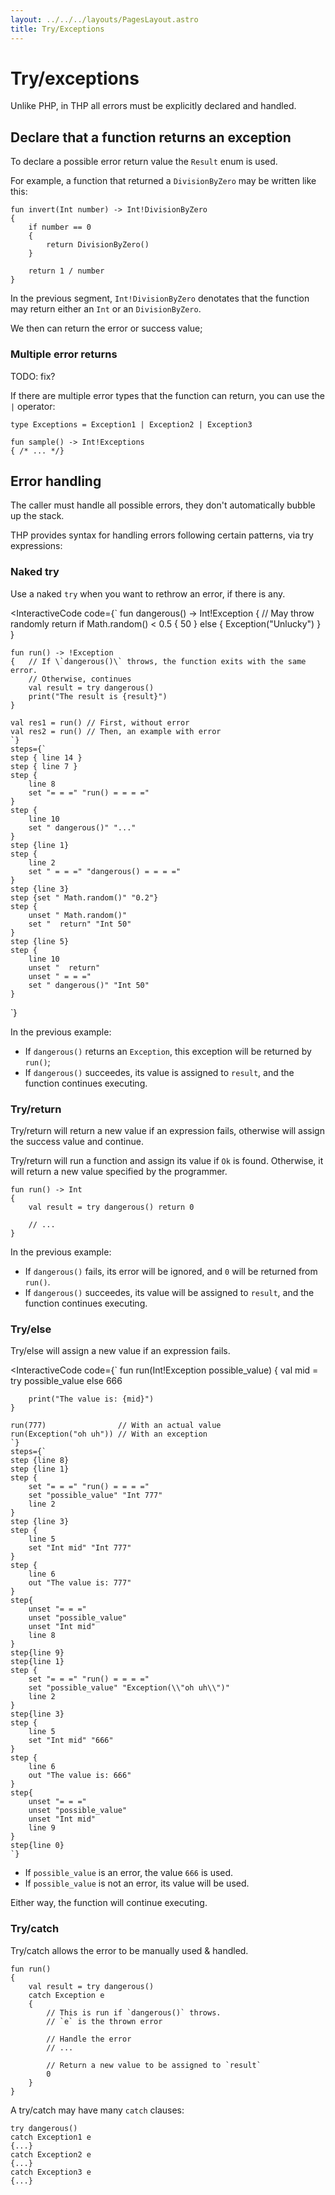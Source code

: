 ```yaml
---
layout: ../../../layouts/PagesLayout.astro
title: Try/Exceptions
---
```


# Try/exceptions

Unlike PHP, in THP all errors must be explicitly declared
and handled.

## Declare that a function returns an exception

To declare a possible error return value the `Result` enum
is used.

For example, a function that returned a `DivisionByZero`
may be written like this:

```thp
fun invert(Int number) -> Int!DivisionByZero
{
    if number == 0
    {
        return DivisionByZero()
    }

    return 1 / number
}
```

In the previous segment, `Int!DivisionByZero` denotates
that the function may return either an `Int` or an `DivisionByZero`.

We then can return the error or success value;


### Multiple error returns

TODO: fix?



If there are multiple error types that the function can return,
you can use the `|` operator:

```thp
type Exceptions = Exception1 | Exception2 | Exception3

fun sample() -> Int!Exceptions
{ /* ... */}
```



## Error handling

The caller must handle all possible errors, they don't automatically
bubble up the stack.

THP provides syntax for handling errors following certain patterns,
via try expressions:

### Naked try

Use a naked `try` when you want to rethrow an error, if there is any.

<InteractiveCode 
    code={`
    fun dangerous() -> Int!Exception
    {   // May throw randomly
        return if Math.random() < 0.5 { 50 }
        else { Exception("Unlucky") }
    }

    fun run() -> !Exception
    {   // If \`dangerous()\` throws, the function exits with the same error.
        // Otherwise, continues
        val result = try dangerous()
        print("The result is {result}")
    }

    val res1 = run() // First, without error
    val res2 = run() // Then, an example with error
    `}
    steps={`
    step { line 14 }
    step { line 7 }
    step {
        line 8
        set "= = =" "run() = = = ="
    }
    step {
        line 10
        set " dangerous()" "..."
    }
    step {line 1}
    step {
        line 2
        set " = = =" "dangerous() = = = ="
    }
    step {line 3}
    step {set " Math.random()" "0.2"}
    step {
        unset " Math.random()"
        set "  return" "Int 50"
    }
    step {line 5}
    step {
        line 10
        unset "  return"
        unset " = = ="
        set " dangerous()" "Int 50"
    }
`}
></InteractiveCode>


In the previous example:

- If `dangerous()` returns an `Exception`, this exception
    will be returned by `run()`;
- If `dangerous()` succeedes, its value is assigned
    to `result`, and the function continues executing.


### Try/return

Try/return will return a new value if an expression fails,
otherwise will assign the success value and continue.

Try/return will run a function and assign its value if `Ok` is found.
Otherwise, it will return a new value specified by the programmer.

```thp
fun run() -> Int
{
    val result = try dangerous() return 0

    // ...
}
```

In the previous example:

- If `dangerous()` fails, its error will be ignored, and `0` will
    be returned from `run()`.
- If `dangerous()` succeedes, its value will be assigned to `result`,
    and the function continues executing.


### Try/else

Try/else will assign a new value if an expression fails.

<InteractiveCode
    code={`
    fun run(Int!Exception possible_value)
    {
        val mid = try possible_value else 666

        print("The value is: {mid}")
    }

    run(777)                // With an actual value
    run(Exception("oh uh")) // With an exception
    `}
    steps={`
    step {line 8}
    step {line 1}
    step {
        set "= = =" "run() = = = ="
        set "possible_value" "Int 777"
        line 2
    }
    step {line 3}
    step {
        line 5
        set "Int mid" "Int 777"
    }
    step {
        line 6
        out "The value is: 777"
    }
    step{
        unset "= = ="
        unset "possible_value"
        unset "Int mid"
        line 8
    }
    step{line 9}
    step{line 1}
    step {
        set "= = =" "run() = = = ="
        set "possible_value" "Exception(\\"oh uh\\")"
        line 2
    }
    step{line 3}
    step {
        line 5
        set "Int mid" "666"
    }
    step {
        line 6
        out "The value is: 666"
    }
    step{
        unset "= = ="
        unset "possible_value"
        unset "Int mid"
        line 9
    }
    step{line 0}
    `}
>
</InteractiveCode>

- If `possible_value` is an error, the value `666` is used.
- If `possible_value` is not an error, its value will be used.

Either way, the function will continue executing.


### Try/catch

Try/catch allows the error to be manually used & handled.


```thp
fun run()
{
    val result = try dangerous()
    catch Exception e
    {
        // This is run if `dangerous()` throws.
        // `e` is the thrown error

        // Handle the error
        // ...

        // Return a new value to be assigned to `result`
        0
    }
}
```

A try/catch may have many `catch` clauses:

```thp
try dangerous()
catch Exception1 e
{...}
catch Exception2 e
{...}
catch Exception3 e
{...}
```


